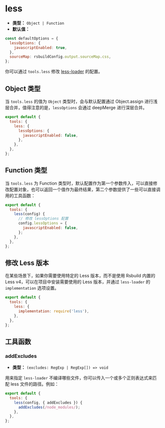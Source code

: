 # less

- **类型：** `Object | Function`
- **默认值：**

```js
const defaultOptions = {
  lessOptions: {
    javascriptEnabled: true,
  },
  sourceMap: rsbuildConfig.output.sourceMap.css,
};
```

你可以通过 `tools.less` 修改 [less-loader](https://github.com/webpack-contrib/less-loader) 的配置。

## Object 类型

当 `tools.less` 的值为 `Object` 类型时，会与默认配置通过 Object.assign 进行浅层合并，值得注意的是，`lessOptions` 会通过 deepMerge 进行深层合并。

```js
export default {
  tools: {
    less: {
      lessOptions: {
        javascriptEnabled: false,
      },
    },
  },
};
```

## Function 类型

当 `tools.less` 为 Function 类型时，默认配置作为第一个参数传入，可以直接修改配置对象，也可以返回一个值作为最终结果，第二个参数提供了一些可以直接调用的工具函数：

```js
export default {
  tools: {
    less(config) {
      // 修改 lessOptions 配置
      config.lessOptions = {
        javascriptEnabled: false,
      };
    },
  },
};
```

## 修改 Less 版本

在某些场景下，如果你需要使用特定的 Less 版本，而不是使用 Rsbuild 内置的 Less v4，可以在项目中安装需要使用的 Less 版本，并通过 `less-loader` 的 `implementation` 选项设置。

```js
export default {
  tools: {
    less: {
      implementation: require('less'),
    },
  },
};
```

## 工具函数

### addExcludes

- **类型：** `(excludes: RegExp | RegExp[]) => void`

用来指定 `less-loader` 不编译哪些文件，你可以传入一个或多个正则表达式来匹配 less 文件的路径。例如：

```js
export default {
  tools: {
    less(config, { addExcludes }) {
      addExcludes(/node_modules/);
    },
  },
};
```

